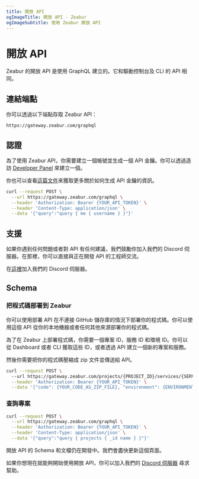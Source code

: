 ```yaml
---
title: 開放 API
ogImageTitle: 開放 API - Zeabur
ogImageSubtitle: 使用 Zeabur 開放 API
---
```



# 開放 API

Zeabur 的開放 API 是使用 GraphQL 建立的。它和驅動控制台及 CLI 的 API 相同。

## 連結端點

你可以透過以下端點存取 Zeabur API：

```http
https://gateway.zeabur.com/graphql
```

## 認證

為了使用 Zeabur API，你需要建立一個帳號並生成一個 API 金鑰。你可以透過造訪 [Developer Panel](https://dash.zeabur.com/account/developer) 來建立一個。

你也可以查看[這篇文件](./use-api-key)來獲取更多關於如何生成 API 金鑰的資訊。

```bash
curl --request POST \
  --url https://gateway.zeabur.com/graphql \
  --header 'Authorization: Bearer {YOUR_API_TOKEN}' \
  --header 'Content-Type: application/json' \
  --data '{"query":"query { me { username } }"}'
```

## 支援

如果你遇到任何問題或者對 API 有任何建議，我們鼓勵你加入我們的 Discord 伺服器。在那裡，你可以直接與正在開發 API 的工程師交流。

在[這裡](https://discord.gg/yrnVvTCM7g)加入我們的 Discord 伺服器。

## Schema

### 把程式碼部署到 Zeabur

你可以使用部署 API 在不連接 GitHub 儲存庫的情況下部署你的程式碼。你可以使用這個 API 從你的本地機器或者任何其他來源部署你的程式碼。

為了在 Zeabur 上部署程式碼，你需要一個專案 ID，服務 ID 和環境 ID。你可以從 Dashboard 或者 CLI 獲取這些 ID，或者透過 API 建立一個新的專案和服務。

然後你需要把你的程式碼壓縮成 zip 文件並傳送給 API。

```bash
curl --request POST \ 
  --url https://gateway.zeabur.com/projects/{PROJECT_ID}/services/{SERVICE_ID}/deploy \
  --header 'Authorization: Bearer {YOUR_API_TOKEN}' \
  --data '{"code": {YOUR_CODE_AS_ZIP_FILE}, "environment": {ENVIRONMENT_ID}}'
```

### 查詢專案

```bash
curl --request POST \
  --url https://gateway.zeabur.com/graphql \
  --header 'Authorization: Bearer {YOUR_API_TOKEN}' \
  --header 'Content-Type: application/json' \
  --data '{"query":"query { projects { _id name } }"}'
```

<Callout>
  開放 API 的 Schema 和文檔仍在開發中。我們會盡快更新這個頁面。
  
  如果你想現在就能夠開始使用開放 API，你可以加入我們的 [Discord 伺服器](https://discord.gg/yrnVvTCM7g) 尋求幫助。
</Callout>
